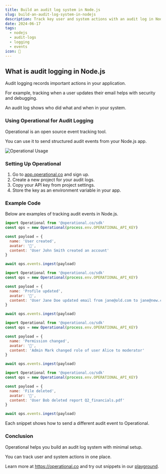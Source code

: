 ```yaml
---
title: Build an audit log system in Node.js
slug: build-an-audit-log-system-in-nodejs
description: Track key user and system actions with an audit log in Node.js using Operational for detailed event insights.
date: 2024-06-17
tags:
  - nodejs
  - audit-logs
  - logging
  - events
icon: 📝
---
```


## What is audit logging in Node.js

Audit logging records important actions in your application.

For example, tracking when a user updates their email helps with security and debugging.

An audit log shows who did what and when in your system.

### Using Operational for Audit Logging

Operational is an open source event tracking tool.

You can use it to send structured audit events from your Node.js app.

![Operational Usage](https://operational.co/images/misc/ops-usage.jpg)

### Setting Up Operational

1. Go to [app.operational.co](https://app.operational.co) and sign up.
2. Create a new project for your audit logs.
3. Copy your API key from project settings.
4. Store the key as an environment variable in your app.

### Example Code

Below are examples of tracking audit events in Node.js.

```javascript
import Operational from '@operational.co/sdk'
const ops = new Operational(process.env.OPERATIONAL_API_KEY)

const payload = {
  name: 'User created',
  avatar: '📝',
  content: 'User John Smith created an account'
}

await ops.events.ingest(payload)
```

```javascript
import Operational from '@operational.co/sdk'
const ops = new Operational(process.env.OPERATIONAL_API_KEY)

const payload = {
  name: 'Profile updated',
  avatar: '📝',
  content: 'User Jane Doe updated email from jane@old.com to jane@new.com'
}

await ops.events.ingest(payload)
```

```javascript
import Operational from '@operational.co/sdk'
const ops = new Operational(process.env.OPERATIONAL_API_KEY)

const payload = {
  name: 'Permission changed',
  avatar: '📝',
  content: 'Admin Mark changed role of user Alice to moderator'
}

await ops.events.ingest(payload)
```

```javascript
import Operational from '@operational.co/sdk'
const ops = new Operational(process.env.OPERATIONAL_API_KEY)

const payload = {
  name: 'File deleted',
  avatar: '📝',
  content: 'User Bob deleted report Q2_financials.pdf'
}

await ops.events.ingest(payload)
```

Each snippet shows how to send a different audit event to Operational.

### Conclusion

Operational helps you build an audit log system with minimal setup.

You can track user and system actions in one place.

Learn more at https://operational.co and try out snippets in our [playground](https://operational.co/playground).